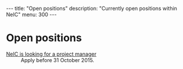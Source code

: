 ---
title: "Open positions"
description: "Currently open positions within NeIC"
menu: 300
---

= Open positions =

; [[/media/150904-Open-position-announcement-NeIC_PM_Collaborative_Infrastructure_for_Scientific_Software.pdf|NeIC is looking for a project manager]]
: Apply before 31 October 2015.

